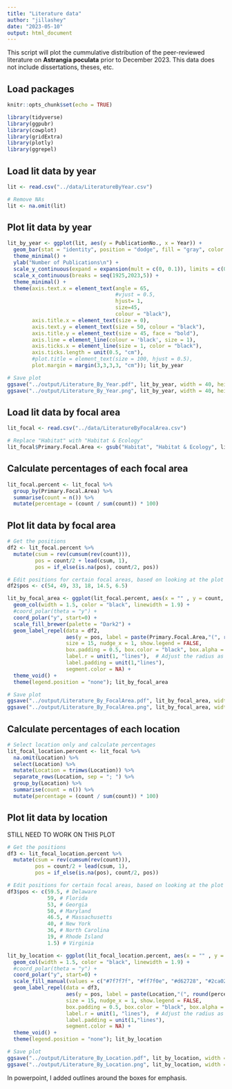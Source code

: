 ```yaml
---
title: "Literature data"
author: "jillashey"
date: "2023-05-10"
output: html_document
---
```


This script will plot the cummulative distribution of the peer-reviewed literature on **Astrangia poculata** prior to December 2023. This data does not include dissertations, theses, etc. 

## Load packages 
```r
knitr::opts_chunk$set(echo = TRUE)

library(tidyverse)
library(ggpubr)
library(cowplot)
library(gridExtra)
library(plotly)
library(ggrepel)
```

## Load lit data by year 
```r
lit <- read.csv("../data/LiteratureByYear.csv")

# Remove NAs
lit <- na.omit(lit)
```

## Plot lit data by year 
```r
lit_by_year <- ggplot(lit, aes(y = PublicationNo., x = Year)) +
  geom_bar(stat = "identity", position = "dodge", fill = "gray", color = "black", width = 1, size = 2) +
  theme_minimal() +
  ylab("Number of Publications\n") +
  scale_y_continuous(expand = expansion(mult = c(0, 0.1)), limits = c(0, 7), breaks = seq(0,7,1)) +
  scale_x_continuous(breaks = seq(1925,2023,5)) +
  theme_minimal() +
  theme(axis.text.x = element_text(angle = 65,
                                   #vjust = 0.5,
                                   hjust= 1,
                                   size=45,
                                   colour = "black"),
        axis.title.x = element_text(size = 0),
        axis.text.y = element_text(size = 50, colour = "black"),
        axis.title.y = element_text(size = 45, face = "bold"),
        axis.line = element_line(colour = 'black', size = 1),
        axis.ticks.x = element_line(size = 1, color = "black"),
        axis.ticks.length = unit(0.5, "cm"),
        #plot.title = element_text(size = 100, hjust = 0.5),
        plot.margin = margin(3,3,3,3, "cm")); lit_by_year

# Save plot 
ggsave("../output/Literature_By_Year.pdf", lit_by_year, width = 40, height = 15)
ggsave("../output/Literature_By_Year.png", lit_by_year, width = 40, height = 15)
```



## Load lit data by focal area
```r
lit_focal <- read.csv("../data/LiteratureByFocalArea.csv")

# Replace "Habitat" with "Habitat & Ecology"
lit_focal$Primary.Focal.Area <- gsub("Habitat", "Habitat & Ecology", lit_focal$Primary.Focal.Area)
```

## Calculate percentages of each focal area 
```r
lit_focal.percent <- lit_focal %>%
  group_by(Primary.Focal.Area) %>%
  summarise(count = n()) %>%
  mutate(percentage = (count / sum(count)) * 100)
```

## Plot lit data by focal area 
```r
# Get the positions
df2 <- lit_focal.percent %>% 
  mutate(csum = rev(cumsum(rev(count))), 
         pos = count/2 + lead(csum, 1),
         pos = if_else(is.na(pos), count/2, pos))

# Edit positions for certain focal areas, based on looking at the plot 
df2$pos <- c(54, 49, 33, 18, 14.5, 6.5)

lit_by_focal_area <- ggplot(lit_focal.percent, aes(x = "" , y = count, fill = fct_inorder(Primary.Focal.Area))) +
  geom_col(width = 1.5, color = "black", linewidth = 1.9) +
  #coord_polar(theta = "y") +
  coord_polar("y", start=0) + 
  scale_fill_brewer(palette = "Dark2") +
  geom_label_repel(data = df2,
                   aes(y = pos, label = paste(Primary.Focal.Area,"(", round(percentage, 1), "%)")),
                   size = 15, nudge_x = 1, show.legend = FALSE,
                   box.padding = 0.5, box.color = "black", box.alpha = 0.5, 
                   label.r = unit(1, "lines"),  # Adjust the radius as needed
                   label.padding = unit(1,"lines"),
                   segment.color = NA) +
  theme_void() + 
  theme(legend.position = "none"); lit_by_focal_area

# Save plot 
ggsave("../output/Literature_By_FocalArea.pdf", lit_by_focal_area, width = 20, height = 15, units = c("in"))
ggsave("../output/Literature_By_FocalArea.png", lit_by_focal_area, width = 20, height = 15, units = c("in"))
```

## Calculate percentages of each location
```r
# Select location only and calculate percentages
lit_focal_location.percent <- lit_focal %>%
  na.omit(Location) %>%
  select(Location) %>%
  mutate(Location = trimws(Location)) %>%
  separate_rows(Location, sep = "; ") %>%
  group_by(Location) %>%
  summarise(count = n()) %>%
  mutate(percentage = (count / sum(count)) * 100)
```

## Plot lit data by location 


STILL NEED TO WORK ON THIS PLOT 
```r
# Get the positions
df3 <- lit_focal_location.percent %>% 
  mutate(csum = rev(cumsum(rev(count))), 
         pos = count/2 + lead(csum, 1),
         pos = if_else(is.na(pos), count/2, pos))

# Edit positions for certain focal areas, based on looking at the plot 
df3$pos <- c(59.5, # Delaware 
             59, # Florida  
             53, # Georgia 
             50, # Maryland 
             46.5, # Massachusetts
             40, # New York 
             36, # North Carolina 
             19, # Rhode Island 
             1.5) # Virginia

lit_by_location <- ggplot(lit_focal_location.percent, aes(x = "" , y = count, fill = fct_inorder(Location))) +
  geom_col(width = 1.5, color = "black", linewidth = 1.9) +
  #coord_polar(theta = "y") +
  coord_polar("y", start=0) + 
  scale_fill_manual(values = c("#7f7f7f", "#ff7f0e", "#d62728", "#2ca02c", "#9467bd", "#8c564b", "#e377c2", "#1f77b4", "#bcbd22")) +
  geom_label_repel(data = df3,
                   aes(y = pos, label = paste(Location,"(", round(percentage, 1), "%)")),
                   size = 15, nudge_x = 1, show.legend = FALSE,
                   box.padding = 0.5, box.color = "black", box.alpha = 0.5, 
                   label.r = unit(1, "lines"),  # Adjust the radius as needed
                   label.padding = unit(1,"lines"),
                   segment.color = NA) +
  theme_void() + 
  theme(legend.position = "none"); lit_by_location

# Save plot 
ggsave("../output/Literature_By_Location.pdf", lit_by_location, width = 20, height = 15, units = c("in"))
ggsave("../output/Literature_By_Location.png", lit_by_location, width = 20, height = 15, units = c("in"))
```

In powerpoint, I added outlines around the boxes for emphasis. 
